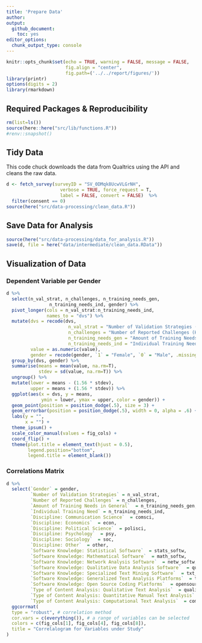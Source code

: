 ```yaml
---
title: 'Prepare Data'
author: 
output: 
  github_document:
    toc: yes
editor_options: 
  chunk_output_type: console
---
```


```r
knitr::opts_chunk$set(echo = TRUE, warning = FALSE, message = FALSE,
                      fig.align = "center",
                      fig.path=('../../report/figures/'))
library(printr)
options(digits = 2)
library(rmarkdown)
```

## Required Packages &amp; Reproducibility
```r
rm(list=ls())
source(here::here("src/lib/functions.R"))
#renv::snapshot()
```

## Tidy Data
This code chuck downloads the data from Qualtrics using the API and cleans the raw data.

```r
d <- fetch_survey(surveyID = "SV_0DMqk8UcwVLGrNH", 
                    verbose = TRUE, force_request = T,
                    label = FALSE, convert = FALSE)  %>%
  filter(consent == 0)
source(here("src/data-processing/clean_data.R"))
```

## Save Data for Analysis
```r
source(here("src/data-processing/data_for_analysis.R"))
save(d, file = here("data/intermediate/clean_data.RData"))
```

## Visualization of Data

### Dependent Variable per Gender
```r
d %>%
  select(n_val_strat, n_challenges, n_training_needs_gen, 
                n_training_needs_ind, gender) %>%
  pivot_longer(cols = n_val_strat:n_training_needs_ind,
               names_to = "dvs") %>%
  mutate(dvs = recode(dvs,
                       n_val_strat = "Number of Validation Strategies (H1a) \n Scale: 0 - 6",
                       n_challenges = "Number of Reported Challenges (H1b) \n Scale: 0 - 15",
                       n_training_needs_gen = "Amount of Training Needs in General (H2a) \n Scale: 0 - 4",
                       n_training_needs_ind = "Individual Training Need (H2b) \n Scale: 0 - 1"),
         value = as.numeric(value),
         gender = recode(gender, `1` = "Female", `0` = "Male", .missing = "Male", .default = "Male")) %>%
  group_by(dvs, gender) %>%
  summarise(means = mean(value, na.rm=T),
            stdev = sd(value, na.rm=T)) %>%
  ungroup() %>% 
  mutate(lower = means - (1.56 * stdev),
         upper = means + (1.56 * stdev)) %>% 
  ggplot(aes(x = dvs, y = means,
             ymin = lower, ymax = upper, color = gender)) +
  geom_point(position = position_dodge(.5), size = 3) + 
  geom_errorbar(position = position_dodge(.5), width = 0, alpha = .6) +
  labs(y = "", 
       x = "") +
  theme_ipsum() +
  scale_color_manual(values = fig_cols) +
  coord_flip() +
  theme(plot.title = element_text(hjust = 0.5),
        legend.position="bottom",
        legend.title = element_blank()) 
```

### Correlations Matrix
```r
d %>%
  select(`Gender` = gender,
         `Number of Validation Strategies` = n_val_strat,
         `Number of Reported Challenges` = n_challenges,
         `Amount of Training Needs in General`  = n_training_needs_gen,
         `Individual Training Need` = n_training_needs_ind,
         `Discipline: Communication Science`  = comsci,
         `Discipline: Economics`  = econ,
         `Discipline: Political Science`  = polisci,
         `Discipline: Psychology`  = psy,
         `Discipline: Sociology`  = soc,
         `Discipline: Other`  = other,
         `Software Knowledge: Statistical Software`  = stats_softw,
         `Software Knowledge: Mathematical Software`  = math_softw,
         `Software Knowledge: Network Analysis Software`  = netw_softw,
         `Software Knowledge: Qualitative Data Analysis Software`  = quali_softw,
         `Software Knowledge: Specialized Text Mining Software`  = txt_softw,
         `Software Knowledge: Generalized Text Analysis Platforms`  = txt_platf,
         `Software Knowledge: Open Source Coding Platforms`  = opensource_platf,
         `Type of Content Analysis: Qualitative Text Analysis`  = quali_txt,
         `Type of Content Analysis: Quantitative Manual Text Analysis`  = man_txt,
         `Type of Content Analysis: Computational Text Analysis`  = comp_txt) %>%
  ggcorrmat(
  type = "robust", # correlation method
  cor.vars = c(everything()), # a range of variables can be selected
  colors = c(fig_cols[1], fig_cols[4], fig_cols[8]),
  title = "Correlalogram for Variables under Study"
)
```
